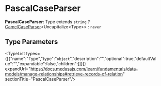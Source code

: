 
# PascalCaseParser

 **PascalCaseParser**: Type extends `string` ? [CamelCaseParser](../types.CamelCaseParser/page.mdx)&#60;Uncapitalize&#60;Type&#62;&#62; : `never`

## Type Parameters

<TypeList types={[{"name":"Type","type":"`object`","description":"","optional":true,"defaultValue":"","expandable":false,"children":[]}]} expandUrl="https://docs.medusajs.com/learn/fundamentals/data-models/manage-relationships#retrieve-records-of-relation" sectionTitle="PascalCaseParser"/>
